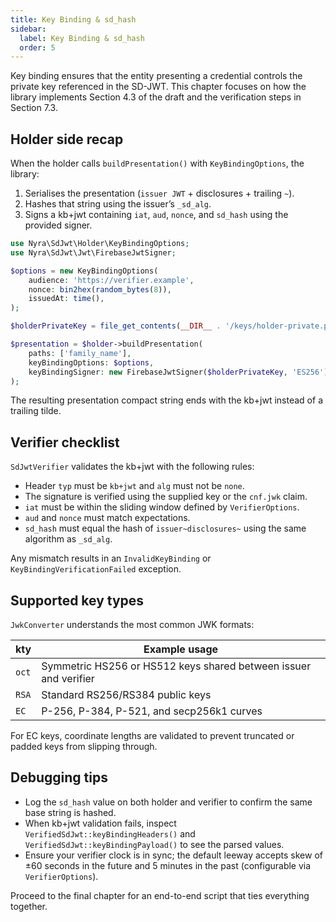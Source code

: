 ```yaml
---
title: Key Binding & sd_hash
sidebar:
  label: Key Binding & sd_hash
  order: 5
---
```


Key binding ensures that the entity presenting a credential controls the private key referenced in the SD-JWT. This chapter focuses on how the library implements Section 4.3 of the draft and the verification steps in Section 7.3.

## Holder side recap

When the holder calls `buildPresentation()` with `KeyBindingOptions`, the library:

1. Serialises the presentation (`issuer JWT` + disclosures + trailing `~`).
2. Hashes that string using the issuer’s `_sd_alg`.
3. Signs a kb+jwt containing `iat`, `aud`, `nonce`, and `sd_hash` using the provided signer.

```php
use Nyra\SdJwt\Holder\KeyBindingOptions;
use Nyra\SdJwt\Jwt\FirebaseJwtSigner;

$options = new KeyBindingOptions(
    audience: 'https://verifier.example',
    nonce: bin2hex(random_bytes(8)),
    issuedAt: time(),
);

$holderPrivateKey = file_get_contents(__DIR__ . '/keys/holder-private.pem');

$presentation = $holder->buildPresentation(
    paths: ['family_name'],
    keyBindingOptions: $options,
    keyBindingSigner: new FirebaseJwtSigner($holderPrivateKey, 'ES256')
);
```

The resulting presentation compact string ends with the kb+jwt instead of a trailing tilde.

## Verifier checklist

`SdJwtVerifier` validates the kb+jwt with the following rules:

- Header `typ` must be `kb+jwt` and `alg` must not be `none`.
- The signature is verified using the supplied key or the `cnf.jwk` claim.
- `iat` must be within the sliding window defined by `VerifierOptions`.
- `aud` and `nonce` must match expectations.
- `sd_hash` must equal the hash of `issuer~disclosures~` using the same algorithm as `_sd_alg`.

Any mismatch results in an `InvalidKeyBinding` or `KeyBindingVerificationFailed` exception.

## Supported key types

`JwkConverter` understands the most common JWK formats:

| kty | Example usage |
| --- | ------------- |
| `oct` | Symmetric HS256 or HS512 keys shared between issuer and verifier |
| `RSA` | Standard RS256/RS384 public keys |
| `EC` | P-256, P-384, P-521, and secp256k1 curves |

For EC keys, coordinate lengths are validated to prevent truncated or padded keys from slipping through.

## Debugging tips

- Log the `sd_hash` value on both holder and verifier to confirm the same base string is hashed.
- When kb+jwt validation fails, inspect `VerifiedSdJwt::keyBindingHeaders()` and `VerifiedSdJwt::keyBindingPayload()` to see the parsed values.
- Ensure your verifier clock is in sync; the default leeway accepts skew of ±60 seconds in the future and 5 minutes in the past (configurable via `VerifierOptions`).

Proceed to the final chapter for an end-to-end script that ties everything together.
